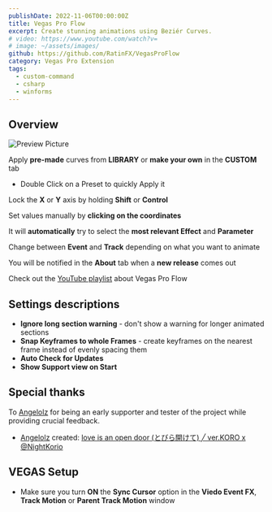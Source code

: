 ```yaml
---
publishDate: 2022-11-06T00:00:00Z
title: Vegas Pro Flow
excerpt: Create stunning animations using Beziér Curves.
# video: https://www.youtube.com/watch?v=
# image: ~/assets/images/
github: https://github.com/RatinFX/VegasProFlow
category: Vegas Pro Extension
tags:
  - custom-command
  - csharp
  - winforms
---
```


## Overview

![Preview Picture](/preview/vegas-pro-flow.png)

Apply **pre-made** curves from **LIBRARY** or **make your own** in the **CUSTOM** tab

- Double Click on a Preset to quickly Apply it

Lock the **X** or **Y** axis by holding **Shift** or **Control**

Set values manually by **clicking on the coordinates**

It will **automatically** try to select the **most relevant Effect** and **Parameter**

Change between **Event** and **Track** depending on what you want to animate

You will be notified in the **About** tab when a **new release** comes out

Check out the [YouTube playlist](https://www.youtube.com/playlist?list=PL9FpRwzrQ-HQ-SYhEQlY1euIJl_zx7ZVl) about Vegas Pro Flow

## Settings descriptions

- **Ignore long section warning** - don't show a warning for longer animated sections
- **Snap Keyframes to whole Frames** - create keyframes on the nearest frame instead of evenly spacing them
- **Auto Check for Updates**
- **Show Support view on Start**

## Special thanks

To [Angelolz](https://www.youtube.com/@angelolz1) for being an early supporter and tester of the project while providing crucial feedback.

- [Angelolz](https://www.youtube.com/@angelolz1) created: [love is an open door (とびら開けて) ╱ ver.KORO x @NightKorio](https://www.youtube.com/watch?v=Ro-KaV3iCs0)

## VEGAS Setup

- Make sure you turn **ON** the **Sync Cursor** option in the **Viedo Event FX**, **Track Motion** or **Parent Track Motion** window
